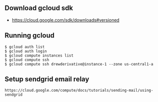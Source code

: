 == Download gcloud sdk ==
* https://cloud.google.com/sdk/downloads#versioned

== Running gcloud ==
<pre>
$ gcloud auth list
$ gcloud auth login
$ gcloud compute instances list
$ gcloud compute ssh
$ gcloud compute ssh drewderivative@instance-1 --zone us-central1-a
</pre>

== Setup sendgrid email relay ==
<pre>
https://cloud.google.com/compute/docs/tutorials/sending-mail/using-sendgrid
</pre>